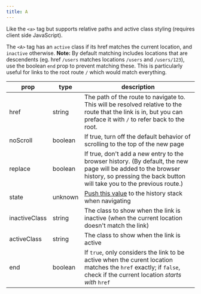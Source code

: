 ```yaml
---
title: A
---
```


Like the `<a>` tag but supports relative paths and active class styling (requires client side JavaScript).

The `<A>` tag has an `active` class if its href matches the current location, and `inactive` otherwise.
**Note:** By default matching includes locations that are descendents (eg. href `/users` matches locations `/users` and `/users/123`), use the boolean `end` prop to prevent matching these.
This is particularly useful for links to the root route `/` which would match everything.

| prop          | type    | description                                                                                                                                                                              |
| ------------- | ------- | ---------------------------------------------------------------------------------------------------------------------------------------------------------------------------------------- |
| href          | string  | The path of the route to navigate to. This will be resolved relative to the route that the link is in, but you can preface it with `/` to refer back to the root.                        |
| noScroll      | boolean | If true, turn off the default behavior of scrolling to the top of the new page                                                                                                           |
| replace       | boolean | If true, don't add a new entry to the browser history. (By default, the new page will be added to the browser history, so pressing the back button will take you to the previous route.) |
| state         | unknown | [Push this value](https://developer.mozilla.org/en-US/docs/Web/API/History/pushState) to the history stack when navigating                                                               |
| inactiveClass | string  | The class to show when the link is inactive (when the current location doesn't match the link)                                                                                           |
| activeClass   | string  | The class to show when the link is active                                                                                                                                                |
| end           | boolean | If `true`, only considers the link to be active when the curent location matches the `href` exactly; if `false`, check if the current location _starts with_ `href`                      |

